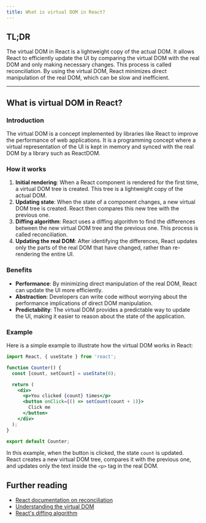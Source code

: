```yaml
---
title: What is virtual DOM in React?
---
```


## TL;DR

The virtual DOM in React is a lightweight copy of the actual DOM. It allows React to efficiently update the UI by comparing the virtual DOM with the real DOM and only making necessary changes. This process is called reconciliation. By using the virtual DOM, React minimizes direct manipulation of the real DOM, which can be slow and inefficient.

---

## What is virtual DOM in React?

### Introduction

The virtual DOM is a concept implemented by libraries like React to improve the performance of web applications. It is a programming concept where a virtual representation of the UI is kept in memory and synced with the real DOM by a library such as ReactDOM.

### How it works

1. **Initial rendering**: When a React component is rendered for the first time, a virtual DOM tree is created. This tree is a lightweight copy of the actual DOM.
2. **Updating state**: When the state of a component changes, a new virtual DOM tree is created. React then compares this new tree with the previous one.
3. **Diffing algorithm**: React uses a diffing algorithm to find the differences between the new virtual DOM tree and the previous one. This process is called reconciliation.
4. **Updating the real DOM**: After identifying the differences, React updates only the parts of the real DOM that have changed, rather than re-rendering the entire UI.

### Benefits

- **Performance**: By minimizing direct manipulation of the real DOM, React can update the UI more efficiently.
- **Abstraction**: Developers can write code without worrying about the performance implications of direct DOM manipulation.
- **Predictability**: The virtual DOM provides a predictable way to update the UI, making it easier to reason about the state of the application.

### Example

Here is a simple example to illustrate how the virtual DOM works in React:

```jsx
import React, { useState } from 'react';

function Counter() {
  const [count, setCount] = useState(0);

  return (
    <div>
      <p>You clicked {count} times</p>
      <button onClick={() => setCount(count + 1)}>
        Click me
      </button>
    </div>
  );
}

export default Counter;
```

In this example, when the button is clicked, the state `count` is updated. React creates a new virtual DOM tree, compares it with the previous one, and updates only the text inside the `<p>` tag in the real DOM.

## Further reading

- [React documentation on reconciliation](https://reactjs.org/docs/reconciliation.html)
- [Understanding the virtual DOM](https://medium.com/@deathmood/how-to-write-your-own-virtual-dom-ee74acc13060)
- [React's diffing algorithm](https://reactjs.org/docs/faq-internals.html#how-does-reacts-diffing-algorithm-work)


